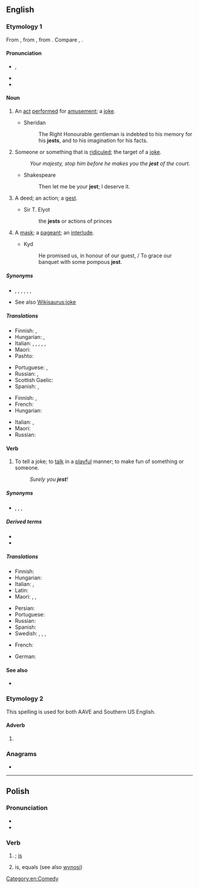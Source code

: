 {{also|jesť}}
==English==

===Etymology 1===
From {{etyl|enm|en}} {{m|enm|geste||idle tale}}, from {{etyl|fro|en}} {{m|fro|geste||acts, exploits}}, from {{etyl|la|en}} {{m|la|gesta||acts, deeds}}. Compare {{m|en|gest}}, {{m|en|gesture}}.

====Pronunciation====
* {{enPR|jĕst}}, {{IPA|/dʒɛst/|lang=en}}
* {{audio|en-us-jest.ogg|Audio (US)|lang=en}}
* {{rhymes|ɛst|lang=en}}

====Noun====
{{en-noun}}

# {{lb|en|archaic}} An [[act]] [[perform]]ed for [[amusement]]; a [[joke]].
#* Sheridan
#*: The Right Honourable gentleman is indebted to his memory for his '''jests''', and to his imagination for his facts.
# {{lb|en|archaic}} Someone or something that is [[ridicule]]d; the target of a [[joke]].
#: ''Your majesty, stop him before he makes you the '''jest''' of the court.''
#* Shakespeare
#*: Then let me be your '''jest'''; I deserve it.
# {{lb|en|obsolete}} A deed; an action; a [[gest]].
#* Sir T. Elyot
#*: the '''jests''' or actions of princes
# {{lb|en|obsolete}} A [[mask]]; a [[pageant]]; an [[interlude]].
#: {{rfquotek|Nares}}
#* Kyd
#*: He promised us, in honour of our guest, / To grace our banquet with some pompous '''jest'''.

=====Synonyms=====
* {{sense|joke}} {{l|en|prank}}, {{l|en|gag}}, {{l|en|laughingstock}}, {{l|en|banter}}, {{l|en|crack}}, {{l|en|wisecrack}}, {{l|en|witticism}}
* See also [[Wikisaurus:joke]]

=====Translations=====
{{trans-top|joke}}
* Finnish: {{t+|fi|pila}}, {{t+|fi|vitsi}}
* Hungarian: {{t+|hu|tréfa}}, {{t|hu|tréfálkozás}}
* Italian: {{t+|it|scherzo}}, {{t+|it|barzelletta}}, {{t+|it|battuta|f}}, {{t+|it|celia|f}}, {{t+|it|arguzia|f}}, {{t+|it|facezia|f}}
* Maori: {{t|mi|takao}}
* Pashto: {{t+|ps|ټوکه|f|tr=ṭoka}}
{{trans-mid}}
* Portuguese: {{t+|pt|gracejo|m}}, {{t+|pt|piada|f}}
* Russian: {{t+|ru|насме́шка|f}}, {{t+|ru|остро́та|f}} {{qualifier|not to confuse with острота́ - bitterness, sharpness, etc.}}
* Scottish Gaelic: {{t|gd|fealla-dhà|m}}
* Spanish: {{t+|es|broma|f}}, {{t+|es|chiste|m}}
{{trans-bottom}}

{{trans-top|target of a joke}}
* Finnish: {{t|fi|naurunaihe}}, {{t+|fi|vitsi}}
* French: {{t+|fr|risée|f}}
* Hungarian: {{t|hu|nevetség tárgya}}
{{trans-mid}}
* Italian: {{t|it|oggetto di scherno}}, {{t+|it|zimbello|m}}
* Maori: {{t|mi|omeke}}
* Russian: {{t+|ru|посме́шище|n}}
{{trans-bottom}}

====Verb====
{{en-verb}}

# To tell a joke; to [[talk]] in a [[playful]] manner; to make fun of something or someone. <!--transitive and intransitive-->
#: ''Surely you '''jest'''!''

=====Synonyms=====
* {{sense|to joke}} {{l|en|banter}}, {{l|en|kid}}, {{l|en|mock}}, {{l|en|tease}}

=====Derived terms=====
* {{l|en|jester}}
* {{l|en|jestingly}}

=====Translations=====
{{trans-top|to tell a joke}}
* Finnish: {{t+|fi|vitsailla}}
* Hungarian: {{t+|hu|tréfálkozik}}
* Italian: {{t|it|scherzare}}, {{t|it|affabulare}}
* Latin: {{t|la|iocor}}
* Maori: {{t|mi|nene}}, {{t|mi|whakanene}}, {{t|mi|kārikarika}}
{{trans-mid}}
* Persian: {{t+|fa|لاغیدن|tr=lâğidan|sc=fa-Arab}}
* Portuguese: {{t+|pt|gracejar}}
* Russian: {{t+|ru|шути́ть}}
* Spanish: {{t+|es|bromear}}
* Swedish: {{t+|sv|skämta}}, {{t+|sv|skoja}}, {{t+|sv|driva}}, {{t+|sv|gyckla}}
{{trans-bottom}}

{{checktrans-top}}
* French: {{t+check|fr|blaguer}}
{{trans-mid}}
* German: {{t-check|de|Spaß machen}}
{{trans-bottom}}

====See also====
* {{pedialite}}

===Etymology 2===
{{eye dialect|just|lang=en}} This spelling is used for both AAVE and Southern US English.

====Adverb====
{{en-adv|-}}

# {{lb|en|AAVE|Southern US}} {{alternative spelling of|just|lang=en}}

===Anagrams===
* {{anagrams|en|ESTJ|Jets|jets}}

[[Category:en:Comedy]]

----

==Polish==

===Pronunciation===
* {{IPA|/jɛst/|lang=pl}}
* {{audio|Pl-jest.ogg|Audio|lang=pl}}

===Verb===
{{head|pl|verb form}}

# {{inflection of|być||3|s|pres|indc|lang=pl}}; [[is]]
#: {{ux|pl|Ona '''jest''' ładna|translation=She's pretty}}
#: {{ux|pl|Agnieszka '''jest''' studentką|translation=Agnieszka is a student.}}
# {{lb|pl|mathematics}} is, equals (see also [[wynosi]])
#: {{ux|pl|dwa plus dwa '''jest''' cztery|translation=Two plus two is four}}